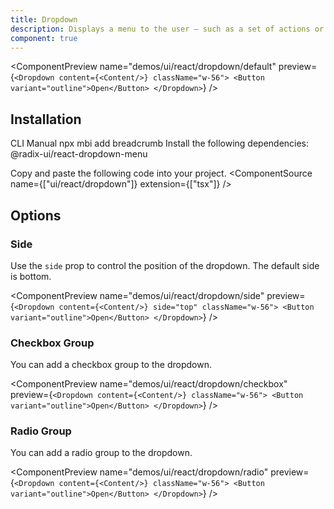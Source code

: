 ```yaml
---
title: Dropdown
description: Displays a menu to the user — such as a set of actions or functions — triggered by a button.
component: true
---
```


<ComponentPreview
  name="demos/ui/react/dropdown/default"
  preview={`<Dropdown content={<Content/>} className="w-56">
  <Button variant="outline">Open</Button>
</Dropdown>`}
/>

## Installation

<Tabs defaultValue="cli">
<TabsList>
<TabsTrigger value="cli">
CLI
</TabsTrigger>
<TabsTrigger value="manual">  
Manual
</TabsTrigger>
</TabsList>

<TabsContent value="cli">
<Bash>
<BashCommand>npx</BashCommand> mbi add breadcrumb
</Bash>
</TabsContent>

<TabsContent value="manual">
<Steps>
<Step className='flex items-center gap-2 mb-2'>Install the following dependencies:<SelectPackageManager/></Step>

<Bash>
<PackageManager/> @radix-ui/react-dropdown-menu
</Bash>

<Step>Copy and paste the following code into your project.</Step>
<ComponentSource name={["ui/react/dropdown"]} extension={["tsx"]} />

</Steps>
</TabsContent>
</Tabs>

## Options

### Side

Use the `side` prop to control the position of the dropdown. The default side is bottom.

<ComponentPreview
  name="demos/ui/react/dropdown/side"
  preview={`<Dropdown content={<Content/>} side="top" className="w-56">
  <Button variant="outline">Open</Button>
</Dropdown>`}
/>

### Checkbox Group

You can add a checkbox group to the dropdown.

<ComponentPreview
  name="demos/ui/react/dropdown/checkbox"
  preview={`<Dropdown content={<Content/>} className="w-56">
  <Button variant="outline">Open</Button>
</Dropdown>`}
/>

### Radio Group

You can add a radio group to the dropdown.

<ComponentPreview
  name="demos/ui/react/dropdown/radio"
  preview={`<Dropdown content={<Content/>} className="w-56">
  <Button variant="outline">Open</Button>
</Dropdown>`}
/>